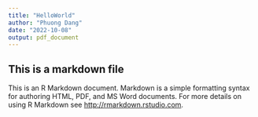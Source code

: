 ```yaml
---
title: "HelloWorld"
author: "Phuong Dang"
date: "2022-10-08"
output: pdf_document
---
```



## This is a markdown file

This is an R Markdown document. Markdown is a simple formatting syntax for authoring HTML, PDF, and MS Word documents. For more details on using R Markdown see <http://rmarkdown.rstudio.com>.

